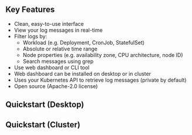 

## Key Features

* Clean, easy-to-use interface
* View your log messages in real-time
* Filter logs by:
  * Workload (e.g. Deployment, CronJob, StatefulSet)
  * Absolute or relative time range
  * Node properties (e.g. availability zone, CPU architecture, node ID)
  * Search messages using grep
* Use web dashboard or CLI tool
* Web dashboard can be installed on desktop or in cluster
* Uses your Kubernetes API to retrieve log messages (private by default)
* Open source (Apache-2.0 license)

## Quickstart (Desktop)

<QuickstartDesktop />

## Quickstart (Cluster)

<QuickstartCluster />
